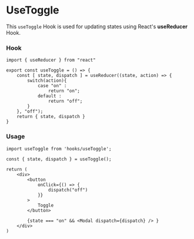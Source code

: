 # UseToggle

This `useToggle` Hook is used for 
updating states using React's **useReducer** Hook.

### Hook

```tsx filename="useToggle.tsx" copy
import { useReducer } from "react"

export const useToggle = () => {
    const [ state, dispatch ] = useReducer((state, action) => {
        switch(action){
            case "on" :
                return "on";
            default : 
                return "off";
        }
    }, "off");
    return { state, dispatch }
}
```

### Usage

```tsx filename="navBar.tsx" copy
import useToggle from 'hooks/useToggle';

const { state, dispatch } = useToggle();

return (
    <div>
        <button
            onClick={() => {
                dispatch("off")
            }}
        >
            Toggle
        </button>
        
        {state === "on" && <Modal dispatch={dispatch} /> }
    </div>
)

```